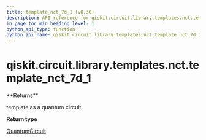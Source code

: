 ```yaml
---
title: template_nct_7d_1 (v0.30)
description: API reference for qiskit.circuit.library.templates.nct.template_nct_7d_1 in qiskit v0.30
in_page_toc_min_heading_level: 1
python_api_type: function
python_api_name: qiskit.circuit.library.templates.nct.template_nct_7d_1
---
```


<span id="qiskit-circuit-library-templates-nct-template-nct-7d-1" />

# qiskit.circuit.library.templates.nct.template\_nct\_7d\_1

<Function id="qiskit.circuit.library.templates.nct.template_nct_7d_1" isDedicatedPage={true} github="https://github.com/qiskit/qiskit/tree/stable/0.18/qiskit/circuit/library/templates/nct/template_nct_7d_1.py" signature="template_nct_7d_1()">
  **Returns**

  template as a quantum circuit.

  **Return type**

  [QuantumCircuit](qiskit.circuit.QuantumCircuit "qiskit.circuit.QuantumCircuit")
</Function>


